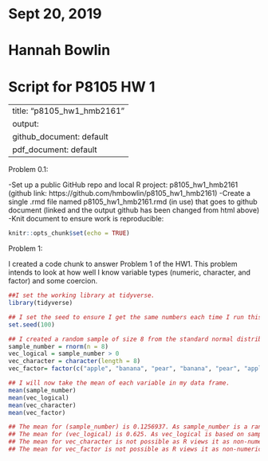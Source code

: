 ##################################################################
# Sept 20, 2019
# 
# Hannah Bowlin
# 
# Script for P8105 HW 1
#################################################################

---
title: "p8105_hw1_hmb2161"
output:
  github_document: default
  pdf_document: default
---

Problem 0.1:

-Set up a public GitHub repo and local R project: p8105_hw1_hmb2161 (github link: https://github.com/hmbowlin/p8105_hw1_hmb2161) 
-Create a single .rmd file named p8105_hw1_hmb2161.rmd (in use) that goes to github document (linked and the output github has been changed from html above)
-Knit document to ensure work is reproducible:

```r
knitr::opts_chunk$set(echo = TRUE)
```

Problem 1:

I created a code chunk to answer Problem 1 of the HW1. This problem intends to look at how well I know variable types (numeric, character, and factor) and some coercion.


```r
##I set the working library at tidyverse.
library(tidyverse)

## I set the seed to ensure I get the same numbers each time I run this code.
set.seed(100)

## I created a random sample of size 8 from the standard normal distribution, a logical vector showing if the elements in the sample are greater than zero (it will return "false" if it doesn't satisfy this condition), a character vector that is 8 elements long with three different factors apple, pear, and banana.
sample_number = rnorm(n = 8)
vec_logical = sample_number > 0
vec_character = character(length = 8)
vec_factor= factor(c("apple", "banana", "pear", "banana", "pear", "apple", "apple", "pear"))

## I will now take the mean of each variable in my data frame. 
mean(sample_number)
mean(vec_logical)
mean(vec_character)
mean(vec_factor)

## The mean for (sample_number) is 0.1256937. As sample_number is a random sample of numbers and I am able to take the mean of these numbers
## The mean for (vec_logical) is 0.625. As vec_logical is based on sample_number, it will run when its condition is satisfied. vec_logical represents the mean of sample_number when sample_number's elements are greater than 0.
## The mean for vec_character is not possible as R views it as non-numeric text.You could store numbers in a character vector, but R would not view them as numbers, but as numbers stored as text.
## The mean for vec_factor is not possible as R views it as non-numeric characters that are grouped into factor levels.


```

